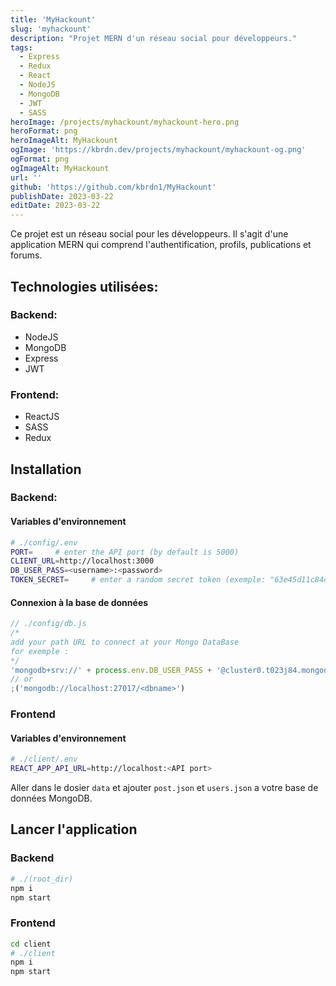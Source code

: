 ```yaml
---
title: 'MyHackount'
slug: 'myhackount'
description: "Projet MERN d'un réseau social pour développeurs."
tags:
  - Express
  - Redux
  - React
  - NodeJS
  - MongoDB
  - JWT
  - SASS
heroImage: /projects/myhackount/myhackount-hero.png
heroFormat: png
heroImageAlt: MyHackount
ogImage: 'https://kbrdn.dev/projects/myhackount/myhackount-og.png'
ogFormat: png
ogImageAlt: MyHackount
url: ''
github: 'https://github.com/kbrdn1/MyHackount'
publishDate: 2023-03-22
editDate: 2023-03-22
---
```


Ce projet est un réseau social pour les développeurs. Il s'agit d'une application MERN qui comprend l'authentification, profils, publications et forums.

## Technologies utilisées:

### Backend:

- NodeJS
- MongoDB
- Express
- JWT

### Frontend:

- ReactJS
- SASS
- Redux

## Installation

### Backend:

#### Variables d'environnement

```sh
# ./config/.env
PORT=     # enter the API port (by default is 5000)
CLIENT_URL=http://localhost:3000
DB_USER_PASS=<username>:<password>
TOKEN_SECRET=     # enter a random secret token (exemple: "63e45d11c84d424")
```

#### Connexion à la base de données

```javascript
// ./config/db.js
/*
add your path URL to connect at your Mongo DataBase
for exemple :
*/
'mongodb+srv://' + process.env.DB_USER_PASS + '@cluster0.t023j84.mongodb.net/<dbname>'
// or
;('mongodb://localhost:27017/<dbname>')
```

### Frontend

#### Variables d'environnement

```sh
# ./client/.env
REACT_APP_API_URL=http://localhost:<API port>
```

Aller dans le dosier `data` et ajouter `post.json` et `users.json` a votre base de données MongoDB.

## Lancer l'application

### Backend

```sh
# ./(root_dir)
npm i
npm start
```

### Frontend

```sh
cd client
# ./client
npm i
npm start
```
